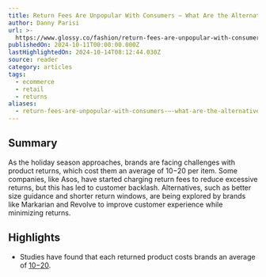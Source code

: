 ```yaml
---
title: Return Fees Are Unpopular With Consumers — What Are the Alternatives?
author: Danny Parisi
url: >-
  https://www.glossy.co/fashion/return-fees-are-unpopular-with-consumers-what-are-the-alternatives/
publishedOn: 2024-10-11T00:00:00.000Z
lastHighlightedOn: 2024-10-14T08:12:44.030Z
source: reader
category: articles
tags:
  - ecommerce
  - retail
  - returns
aliases:
  - return-fees-are-unpopular-with-consumers-—-what-are-the-alternatives
---
```

## Summary

As the holiday season approaches, brands are facing challenges with product returns, which cost them an average of $10-$20 per item. Some companies, like Asos, have started charging return fees to reduce excessive returns, but this has led to customer backlash. Alternatives, such as better size guidance and shorter return windows, are being explored by brands like Markarian and Revolve to improve customer experience while minimizing returns.

## Highlights
- Studies have found that each returned product costs brands an average of [$10-$20](https://www.forbes.com/sites/blakemorgan/2021/01/25/retailers-dont-want-returns-heres-what-it-means-for-customers/).

